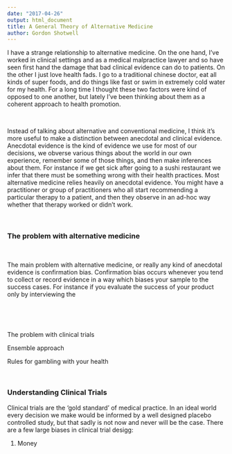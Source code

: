 ```yaml
---
date: "2017-04-26"
output: html_document
title: A General Theory of Alternative Medicine
author: Gordon Shotwell
---
```


I have a strange relationship to alternative medicine. On the one hand, I've
worked in clinical settings and as a medical malpractice lawyer and so have seen
first hand the damage that bad clinical evidence can do to patients. On the
other I just love health fads. I go to a traditional chinese doctor, eat all
kinds of super foods, and do things like fast or swim in extremely cold water
for my health. For a long time I thought these two factors were kind of opposed
to one another, but lately I've been thinking about them as a coherent approach
to health promotion.

 

Instead of talking about alternative and conventional medicine, I think it’s
more useful to make a distinction between anecdotal and clinical evidence.
Anecdotal evidence is the kind of evidence we use for most of our decisions, we
obverse various things about the world in our own experience, remember some of
those things, and then make inferences about them. For instance if we get sick
after going to a sushi restaurant we infer that there must be something wrong
with their health practices. Most alternative medicine relies heavily on
anecdotal evidence. You might have a practitioner or group of practitioners who
all start recommending a particular therapy to a patient, and then they observe
in an ad-hoc way whether that therapy worked or didn’t work.

 

### The problem with alternative medicine

 

The main problem with alternative medicine, or really any kind of anecdotal
evidence is confirmation bias. Confirmation bias occurs whenever you tend to
collect or record evidence in a way which biases your sample to the success
cases. For instance if you evaluate the success of your product only by
interviewing the

 

 

The problem with clinical trials

Ensemble approach

Rules for gambling with your health

 

### Understanding Clinical Trials

Clinical trials are the 'gold standard' of medical practice. In an ideal world
every decision we make would be informed by a well designed placebo controlled
study, but that sadly is not now and never will be the case. There are a few
large biases in clinical trial desigg:

1.  Money
